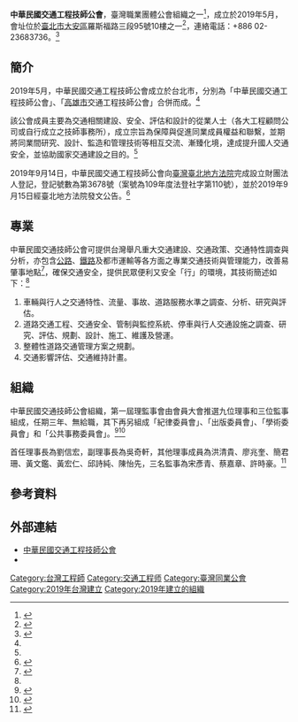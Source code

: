 {{Infobox Non-profit
| Non-profit_name = 中華民國交通工程技師公會
| Non-profit_type = 職業公會
| founded_date = 2019年5月
| founder = 
| location = {{TWN}}106 46 [[台北市|台北市]][[大安區_(臺北市)|大安區]]羅斯福路三段95號10樓之1
| key_people = 劉信宏、吳奇軒
| area_served = 
| focus = 
| method = 
| revenue = 
| num_employees = 
| Non-profit_slogan = 
| homepage = [http://www.tptea.org.tw/ http://www.tptea.org.tw ]
}}

'''中華民國交通工程技師公會'''，臺灣職業團體公會組織之一<ref>{{Cite web|title=〈工會跟公會有什麼不同？〉|url=https://www.legis-pedia.com/article/labor-work/737|accessdate=|author=邱騰穎|date=2020-05-08|format=|publisher=法律百科|language=zh-tw|archiveurl=https://www.legis-pedia.com/article/labor-work/737|archivedate=2020-11-24}}</ref>，成立於2019年5月，會址位於[[臺北市|臺北市]][[大安區_(臺北市)|大安區]]羅斯福路三段95號10樓之一<ref name=":0">{{Cite web|title=〈公會簡介〉|url=http://www.tptea.org.tw/about.asp|accessdate=|author=|date=|format=|publisher=中華民國工程技師公會|language=zh-tw|doi=|archiveurl=https://web.archive.org/web/20200220212736/http://www.tptea.org.tw/about.asp|archivedate=2020-02-20|dead-url=no}}</ref>，連絡電話：+886 02-23683736。<ref>{{Cite web|title=〈台北市交通工程技師公會〉|url=https://www.archi.net.tw/tw/company/73040/index.html|accessdate=|author=|date=|format=|publisher=亞洲建築|language=zh-tw|archiveurl=https://www.archi.net.tw/tw/company/73040/index.html|archivedate=2020-11-28}}</ref>

== 簡介 ==
2019年5月，中華民國交通工程技師公會成立於台北市，分別為「中華民國交通工程技師公會」、「[[高雄市|高雄市]]交通工程技師公會」合併而成。<ref name=":0" />

該公會成員主要為交通相關建設、安全、評估和設計的從業人士（各大工程顧問公司或自行成立之技師事務所），成立宗旨為保障與促進同業成員權益和聯繫，並期將同業間研究、設計、監造和管理技術等相互交流、漸臻化境，達成提升國人交通安全，並協助國家交通建設之目的。<ref name=":0" />

2019年9月14日，中華民國交通工程技師公會向[[臺灣臺北地方法院|臺灣臺北地方法院]]完成設立財團法人登記，登記號數為第3678號（案號為109年度法登社字第110號），並於2019年9月15日經臺北地方法院發文公告。<ref>{{Cite web|title=〈公告臺灣臺北地方法院109年度法登社字第110號社團法人中華民國交通工程技師公會設立登記〉|url=https://www.judicial.gov.tw/tw/cp-144-285659-bdbb4-1.html|accessdate=|author=臺灣臺北地方法院|date=2019-09-15|format=|publisher=司法院全球資訊網|language=zh-tw|archiveurl=https://web.archive.org/web/20201209205434/https://www.judicial.gov.tw/tw/cp-144-285659-bdbb4-1.html|archivedate=2020-12-09|dead-url=no}}</ref>

== 專業 ==
中華民國交通技師公會可提供台灣舉凡重大交通建設、交通政策、交通特性調查與分析，亦包含[[公路|公路]]、[[鐵路|鐵路]]及都市運輸等各方面之專業交通技術與管理能力，改善易肇事地點<ref>{{Cite news|url=https://news.ltn.com.tw/news/life/breakingnews/3361394|title=〈雲林北港五叉路口亂象 終於有解了〉|author=|date=2020-11-24|work=|publisher=|accessdate=|language=zh-tw|format=|archivedate=2020-11-30|archiveurl=https://web.archive.org/web/20201130143407/https://news.ltn.com.tw/news/life/breakingnews/3361394|newspaper=自由時報|last=黃|first=淑莉|dead-url=no}}</ref>，確保交通安全，提供民眾便利又安全「行」的環境，其技術簡述如下：<ref name=":0" />

# 車輛與行人之交通特性、流量、事故、道路服務水準之調查、分析、研究與評估。
# 道路交通工程、交通安全、管制與監控系統、停車與行人交通設施之調查、研究、評估、規劃、設計、施工、維護及營運。
# 整體性道路交通管理方案之規劃。
# 交通影響評估、交通維持計畫。

== 組織 ==
中華民國交通技師公會組織，第一屆理監事會由會員大會推選九位理事和三位監事組成，任期三年、無給職，其下再另組成「紀律委員會」、「出版委員會」、「學術委員會」和「公共事務委員會」。<ref>{{Cite web|title=〈公會章程〉|url=http://www.tptea.org.tw/rule.asp|accessdate=|author=|date=|format=|publisher=中華民國交通工程技師公會|language=zh-tw}}</ref><ref>{{Cite web|title=〈公會組織〉|url=http://www.tptea.org.tw/org.asp|accessdate=|author=|date=|format=|publisher=中華民國交通工程技師公會|language=zh-tw|archive-date=2019-09-08|archive-url=https://web.archive.org/web/20190908031743/http://www.tptea.org.tw/org.asp|dead-url=no}}</ref>

首任理事長為劉信宏，副理事長為吳奇軒，其他理事成員為洪清貴、廖兆奎、簡君珊、黃文鑑、黃宏仁、邱詩純、陳怡先，三名監事為宋彥青、蔡嘉章、許時豪。<ref>{{Cite web|title=〈理監事〉|url=http://www.tptea.org.tw/mgr.asp|accessdate=|author=|date=|format=|publisher=中華民國交通工程技師公會|language=zh-tw|archive-date=2019-09-05|archive-url=https://web.archive.org/web/20190905043900/http://www.tptea.org.tw/mgr.asp|dead-url=no}}</ref>

== 參考資料 ==
{{references|2}}
[[Category:台灣工程師|Category:台灣工程師]]
[[Category:交通工程师|Category:交通工程师]]
[[Category:臺灣同業公會|Category:臺灣同業公會]]
[[Category:2019年台灣建立|Category:2019年台灣建立]]
[[Category:2019年建立的組織|Category:2019年建立的組織]]

== 外部連結 ==
{{portal box|台灣}}
* [http://www.tptea.org.tw/ 中華民國交通工程技師公會] {{Wayback|url=http://www.tptea.org.tw/ |date=20200221141417 }}
* {{Facebook||id=tptea.org.tw|name=中華民國交通工程技師公會}}
{{Coord|25.05161794224242|N|121.5432365336762|E|display=title|format=dms}}
